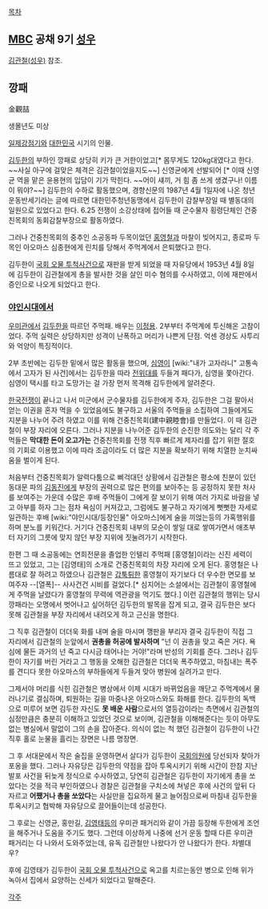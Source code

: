 [[목차]]

== [[MBC]] 공채 9기 [[성우]] ==
[[김관철(성우)]] 참조.

== 깡패 ==
金觀喆

생몰년도 미상

[[일제강점기]]와 [[대한민국]] 시기의 인물.

[[김두한]]의 부하인 깡패로 상당히 키가 큰 거한이었고[* 몸무게도 120kg대였다고 한다. ~~사실 아구에 걸맞은 체격은 김관철이었을지도~~] 신영균에게 선발되어 [* 이때 신영균 역을 맡은 윤용현의 입담이 기가 막힌다. ~~어이 섀끼, 거 힘 좀 쓰게 생겼구나! 이름이 뭐야?~~] 김두한의 수하로 활동했으며, 경향신문의 1987년 4월 1일자에 나온 청년운동반세기라는 글에 따르면 대한민주청년동맹에서 김두한이 감찰부장일 때 별동대의 일원으로 있었다고 한다. 6.25 전쟁이 소강상태에 접어들 때 군수물자 횡령단체인 건중친목회의 동회감찰부장으로 활동하였다.

그러나 건중친목회의 중추인 소공동파 두목이었던 [[홍영철]]과 마찰이 빚어지고, 종로파 두목인 아오마스 심종현에게 린치를 당해서 주먹계에서 은퇴했다고 한다.

김두한이 [[국회 오물 투척사건]]으로 재판을 받게 되었을 때 자유당에서 1953년 4월 8일에 김두한이 김관철에게 총을 발사한 것을 살인 미수 혐의를 수사하였고, 이에 재판에서 증인으로 나오게 되었다고 한다.

=== [[야인시대]]에서 ===
[[우미관]]에서 [[김두한/야인시대|김두한]]을 따르던 주먹패. 배우는 [[이정용]]. 2부부터 주먹계에 투신해온 고참이었다. 주먹 실력은 상당하지만 성격이 난폭하고 머리가 나쁜게 단점. 억센 경상도 사투리와 억양이 특징적이다.

2부 초반에는 김두한 밑에서 많은 활동을 했으며, [[심영(야인시대)|심영]]이 [wiki:"내가 고자라니" 고통속에서 고자가 된 사건]에서는 김두한을 따라 [[전위대]]를 두들겨 패다가, 심영을 쫓아간다. 심영이 택시를 타고 도망가는 걸 가장 먼저 목격해 김두한에게 알려준다.

[[한국전쟁]]이 끝나고 나서 미군에서 군수물자를 김두한에게 주자, 김두한은 그걸 팔아서 얻는 이권을 혼자 먹을 수 있었음에도 불구하고 서울의 주먹들을 소집하여 그들에게도 지분을 나누어 주려 하였고 이를 위해 건중친목회(建中親睦會)를 만들었다. 이 때 김관철이 부장 자리에 오른다. 그러나 지분을 나누어준 김두한의 순진한 의도와는 달리 각 주먹들은 '''막대한 돈이 오고가는''' 건중친목회를 전쟁 직후 빠르게 제자리를 잡기 위한 절호의 기회로 이용했고 이에 따라 조금이라도 더 많은 지분을 확보하기 위해 치열한 눈치싸움을 벌이게 된다.

처음부터 건중친목회가 알력다툼으로 삐걱대던 상황에서 김관철은 평소에 친분이 있던 동대문 파의 [[김동진]]에게 부장의 권력으로 많은 편의를 보아주는 등 공정하지 못한 처사를 보여주는 가운데 수많은 후배 주먹들이 그에게 잘 보이기 위해 여러 가지로 바람을 넣고 아부를 하자 그는 점차 욕심이 커져갔고, 그럼에도 불구하고 자기에게 뻣뻣한 자세로 일관하는 후배 [wiki:"야인시대/등장인물" 아오마스]에게 술을 끼얺는등의 가혹행위를 하며 분노를 키워간다. 거기다 건중친목회 내부의 모순이 쌓일 대로 쌓여가면서 애초부터 자기의 그릇에 맞지 않던 부장 지위에 짓눌려가기 시작한다.

한편 그 때 소공동에는 연희전문을 졸업한 인텔리 주먹패 [홍영철]이라는 신진 세력이 뜨고 있었고, 그는 [김영태]의 소개로 건중친목회의 차장 자리에 오게 된다. 홍영철은 나름대로 잘 하려고 하였으나 김관철은 [[갑툭튀]]한 홍영철이 자기보다 더 우수한 면모를 보여주자 --[열폭]-- 사사건건 시비를 걸었다.[* 심지어는 소설에서는 김관철이 홍영철에게 주먹을 날렸다가 홍영철의 무력에 역관광을 먹기도 했다.] 이런 김관철의 행위는 당시 깡패라는 오명에서 벗어나고 싶어하던 김두한의 발목을 잡게 되고, 결국 김두한은 보다못해 김관철을 부장 자리에서 내려오게 하고 근신을 명한다.

그 직후 김관철이 더더욱 화를 내며 술을 마시며 깽판을 부리자 결국 김두한이 직접 그 자리에서 김관철의 눈앞에서 '''권총을 허공에 발사하며''' "넌 이 권총을 맞고 죽은 거다. 욕심에 물든 과거의 넌 죽고 다시금 태어나는 거야!"라며 반성의 기회를 준다. 그러나 김두한이 자기를 버린 거라고 그 행동을 오해한 김관철은 더더욱 폭주하였고, 마침내는 폭주를 견디다 못한 아오마스의 부하들에게 두들겨 맞아 병원에 실려가고 만다.

그제서야 머리를 식힌 김관철은 병상에서 이제 시대가 바뀌었음을 깨닫고 주먹계에서 물러나기로 결심하며, 퇴원하는 길을 마중나온 아오마스와도 화해를 한다. 김두한의 독백으로 미루어 보면 김두한 자신도 '''못 배운 사람'''으로서의 열등감이라는 측면에서 김관철의 심정만큼은 충분히 이해하고 있었던 것으로 보이며, 김관철을 이해해준다는 듯이 아무도 없는 병실에서 말없이 그의 손을 잡아준다. 의식이 없는 척 했던 김관철이 김두한이 나간 직후 홀로 눈물을 흘리는 장면은 나름 명장면.

그 후 서대문에서 작은 술집을 운영하면서 살다가 김두한이 [[국회의원]]에 당선되자 찾아가 포옹을 했다. 그러나 자유당은 김두한의 약점을 잡아 투옥시키기 위해 시간이 한참 지난 발포 사건을 뒤늦게 정식으로 수사하였고, 당연히 김관철은 김두한이 자기에게 총을 쏘았다는 것을 적극 부인하였으나 경찰은 김관철을 구치소에 쳐넣은 후에 사건의 앞뒤 다 자르고 '''어쨌거나 총을 쏘았다'''는 사실만을 집요하게 물고 늘어짐으로써 마침내 김두한을 투옥시키고 협박해 자유당으로 끌어들이는데 성공한다.

그 후로는 신영균, 홍만길, [[김영태]]등의 우미관 패거리와 같이 가끔 등장해 두한에게 조언을 해주거나 도움을 주기도 했다. 그런데 이상하게 나중에 선거 운동 할때 다른 우미관 패거리는 다 나와서 도와주었는데, 유독 김관철만 나왔다가 안 나왔다가 한다. 차별대우?

후에 김영태가 김두한이 [[국회 오물 투척사건]]으로 옥고를 치르는동안 병으로 인해 위가 녹아서 집에서 요양하는 신세가 되었다고 말해준다.

[[각주]]
